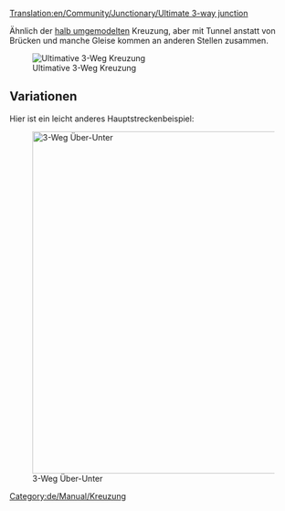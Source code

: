[[Translation:en/Community/Junctionary/Ultimate 3-way junction]]
{{de/Community/Junctionary/Kreuzungsmenü}}

Ähnlich der [[de/Community/Junctionary/Halb Umgemodelt|halb umgemodelten]] Kreuzung, aber mit Tunnel anstatt von Brücken und manche Gleise kommen an anderen Stellen zusammen.

[[File:en/Community/Junctionary/Ultimate 3way junction.png|frame|none|Ultimative 3-Weg Kreuzung]]

{{de/Community/Junctionary/Kreuzungskriterien|Mittel|2|1|0|3|1|1|1|1|0|0|0||Ausgefallene Züge beeinflussen eine Strecke.|

'''Pro'''
*Hohe Geschwindigkeit.
*Hohe Verkehrskapazität.
*Stau ist unwahrscheinlich.
*Kleine Fläche
*Keine scharfen Kurven, kann mühelos für jede Zuglänge gebaut werden.
*Angemessener Warteplatz für abbiegende Züge.

'''Contra'''
*Signallücken durch Tunnel. (Durch verdoppelung der Tunnel wird die Kreuzung mindesten 2x2 Felder größer und schwieriger zu bauen.)

'''Tipps'''
*Fange an indem du die "kurze Diagonale" als erstes baust. Mache seine Länge gleich der Länge deines längsten Zugs.
}}


==Variationen==
Hier ist ein leicht anderes Hauptstreckenbeispiel:

[[File:en/Community/Junctionary/3way-over-under.jpeg|none|thumb|600px|3-Weg Über-Unter]]

{{de/Community/Junctionary/Kreuzungskriterien|Mittel|3|1|1|4|0|1|1|1|0|0|0||Ausgefallene Züge beeinflussen nur eine Strecke.|

'''Pro'''
*Hohe Verkehrskapazität.

'''Contra'''
*Langsam, es sei denn die Strecke ist diagonal.
*Stau eher wahrscheinlich als in Ultimativer 3-Weg Kreuzung.
*Verlangt Platz zwischen Strecken.
*Scharfe Kurven, es sei denn Strecke ist diagonal.
*Nicht genug Warteplatz für wartende Züge.
*Signallücken durch Brücken und Tunnel.
*Brücken verlangsamen Magnetschnellbahnen.
}}

[[Category:de/Manual/Kreuzung]]